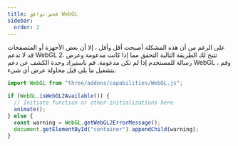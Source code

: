 ```yaml
---
title: فحص توافق WebGL
sidebar:
  order: 2
---
```


على الرغم من أن هذه المشكلة أصبحت أقل وأقل ، إلا أن بعض الأجهزة أو المتصفحات قد لا تدعم WebGL 2.
تتيح لك الطريقة التالية التحقق مما إذا كانت مدعومة وعرض رسالة للمستخدم إذا لم تكن مدعومة.
قم باستيراد وحدة الكشف عن دعم WebGL ، وقم بتشغيل ما يلي قبل محاولة عرض أي شيء.

```javascript
import WebGL from "three/addons/capabilities/WebGL.js";

if (WebGL.isWebGL2Available()) {
  // Initiate function or other initializations here
  animate();
} else {
  const warning = WebGL.getWebGL2ErrorMessage();
  document.getElementById("container").appendChild(warning);
}
```

